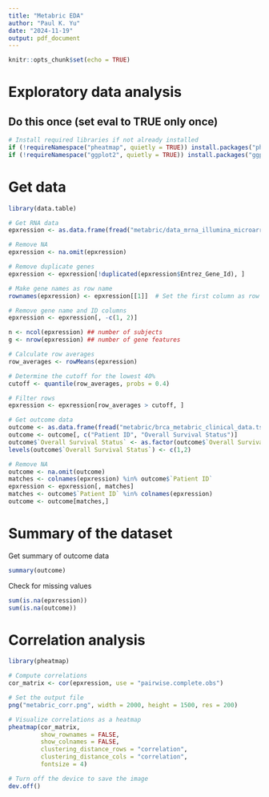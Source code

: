 ```yaml
---
title: "Metabric EDA"
author: "Paul K. Yu"
date: "2024-11-19"
output: pdf_document
---
```


```r
knitr::opts_chunk$set(echo = TRUE)
```

# Exploratory data analysis

## Do this once (set eval to TRUE only once)

```r
# Install required libraries if not already installed
if (!requireNamespace("pheatmap", quietly = TRUE)) install.packages("pheatmap")
if (!requireNamespace("ggplot2", quietly = TRUE)) install.packages("ggplot2")
```

# Get data

```r
library(data.table)

# Get RNA data
epxression <- as.data.frame(fread("metabric/data_mrna_illumina_microarray.txt", header = TRUE, sep = "\t"))

# Remove NA
epxression <- na.omit(epxression)

# Remove duplicate genes
epxression <- epxression[!duplicated(epxression$Entrez_Gene_Id), ]

# Make gene names as row name
rownames(epxression) <- epxression[[1]]  # Set the first column as row names

# Remove gene name and ID columns
epxression <- epxression[, -c(1, 2)] 

n <- ncol(epxression) ## number of subjects
g <- nrow(epxression) ## number of gene features

# Calculate row averages
row_averages <- rowMeans(epxression)

# Determine the cutoff for the lowest 40%
cutoff <- quantile(row_averages, probs = 0.4)

# Filter rows
epxression <- epxression[row_averages > cutoff, ]

# Get outcome data
outcome <- as.data.frame(fread("metabric/brca_metabric_clinical_data.tsv", header = TRUE, sep = "\t"))
outcome <- outcome[, c("Patient ID", "Overall Survival Status")]
outcome$`Overall Survival Status` <- as.factor(outcome$`Overall Survival Status`)
levels(outcome$`Overall Survival Status`) <- c(1,2)

# Remove NA
outcome <- na.omit(outcome)
matches <- colnames(epxression) %in% outcome$`Patient ID`
epxression <- epxression[, matches]
matches <- outcome$`Patient ID` %in% colnames(epxression)
outcome <- outcome[matches,]

```

# Summary of the dataset

Get summary of outcome data

```r
summary(outcome)
```

Check for missing values

```r
sum(is.na(epxression))
sum(is.na(outcome))
```

# Correlation analysis

```r
library(pheatmap)

# Compute correlations
cor_matrix <- cor(epxression, use = "pairwise.complete.obs")

# Set the output file
png("metabric_corr.png", width = 2000, height = 1500, res = 200)

# Visualize correlations as a heatmap
pheatmap(cor_matrix,
         show_rownames = FALSE,
         show_colnames = FALSE,
         clustering_distance_rows = "correlation", 
         clustering_distance_cols = "correlation",
         fontsize = 4)

# Turn off the device to save the image
dev.off()

```
